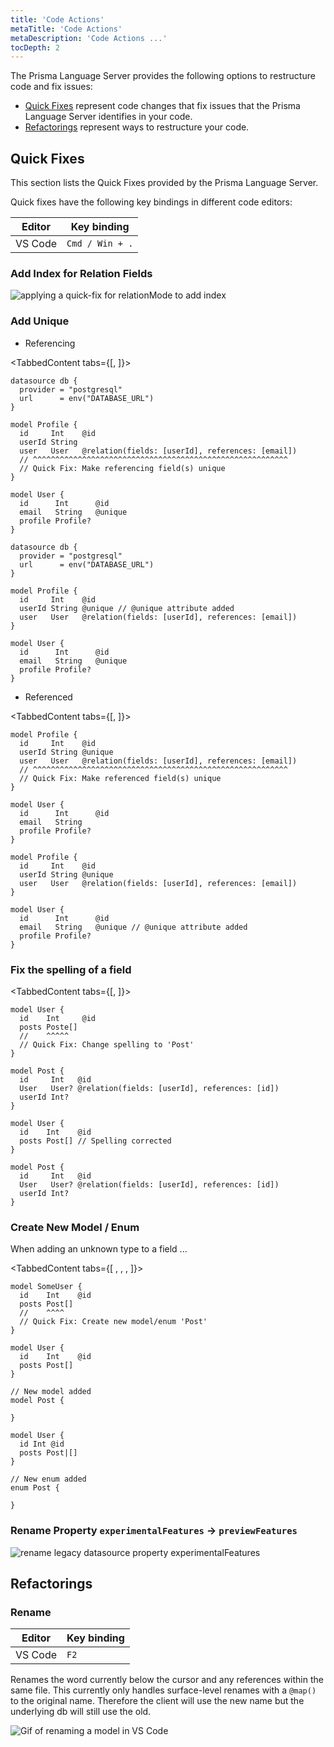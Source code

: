 ```yaml
---
title: 'Code Actions'
metaTitle: 'Code Actions'
metaDescription: 'Code Actions ...'
tocDepth: 2
---
```


<TopBlock>

The Prisma Language Server provides the following options to restructure code and fix issues:

- [Quick Fixes](#quick-fixes) represent code changes that fix issues that the Prisma Language Server identifies in your code.
- [Refactorings](#refactorings) represent ways to restructure your code.

</TopBlock>

## Quick Fixes

This section lists the Quick Fixes provided by the Prisma Language Server.

Quick fixes have the following key bindings in different code editors:

| Editor  | Key binding     |
| ------- | --------------- |
| VS Code | `Cmd / Win + .` |

### Add Index for Relation Fields

![applying a quick-fix for relationMode to add index](code_action-relation_mode-index.gif)

### Add Unique

- Referencing

<TabbedContent tabs={[<FileWithIcon text="Before" icon="file"/>, <FileWithIcon text="After" icon="file"/>]}>
<tab>

```prisma
datasource db {
  provider = "postgresql"
  url      = env("DATABASE_URL")
}

model Profile {
  id     Int    @id
  userId String
  user   User   @relation(fields: [userId], references: [email])
  // ^^^^^^^^^^^^^^^^^^^^^^^^^^^^^^^^^^^^^^^^^^^^^^^^^^^^^^^^^
  // Quick Fix: Make referencing field(s) unique
}

model User {
  id      Int      @id
  email   String   @unique
  profile Profile?
}
```

</tab>
<tab>

```prisma
datasource db {
  provider = "postgresql"
  url      = env("DATABASE_URL")
}

model Profile {
  id     Int    @id
  userId String @unique // @unique attribute added
  user   User   @relation(fields: [userId], references: [email])
}

model User {
  id      Int      @id
  email   String   @unique
  profile Profile?
}
```

</tab>
</TabbedContent>

- Referenced

<TabbedContent tabs={[<FileWithIcon text="Before" icon="file"/>, <FileWithIcon text="After" icon="file"/>]}>
<tab>

```prisma
model Profile {
  id     Int    @id
  userId String @unique
  user   User   @relation(fields: [userId], references: [email])
  // ^^^^^^^^^^^^^^^^^^^^^^^^^^^^^^^^^^^^^^^^^^^^^^^^^^^^^^^^^
  // Quick Fix: Make referenced field(s) unique
}

model User {
  id      Int      @id
  email   String
  profile Profile?
}
```

</tab>
<tab>

```prisma
model Profile {
  id     Int    @id
  userId String @unique
  user   User   @relation(fields: [userId], references: [email])
}

model User {
  id      Int      @id
  email   String   @unique // @unique attribute added
  profile Profile?
}
```

</tab>
</TabbedContent>

### Fix the spelling of a field

<TabbedContent tabs={[<FileWithIcon text="Before" icon="file"/>, <FileWithIcon text="After" icon="file"/>]}>
<tab>

```prisma
model User {
  id    Int     @id
  posts Poste[]
  //    ^^^^^
  // Quick Fix: Change spelling to 'Post'
}

model Post {
  id     Int   @id
  User   User? @relation(fields: [userId], references: [id])
  userId Int?
}
```

</tab>
<tab>

```prisma
model User {
  id    Int    @id
  posts Post[] // Spelling corrected
}

model Post {
  id     Int   @id
  User   User? @relation(fields: [userId], references: [id])
  userId Int?
}
```

</tab>
</TabbedContent>

### Create New Model / Enum

When adding an unknown type to a field ...

<TabbedContent tabs={[
    <FileWithIcon text="Before" icon="file"/>,
    <FileWithIcon text="After (model)" icon="file"/>,
    <FileWithIcon text="After (enum)" icon="file"/>,
    ]}>
<tab>

```prisma
model SomeUser {
  id    Int    @id
  posts Post[]
  //    ^^^^
  // Quick Fix: Create new model/enum 'Post'
}
```

</tab>
<tab>

```prisma
model User {
  id    Int    @id
  posts Post[]
}

// New model added
model Post {

}
```

</tab>
<tab>

```prisma
model User {
  id Int @id
  posts Post|[]
}

// New enum added
enum Post {

}
```

</tab>
</TabbedContent>

### Rename Property `experimentalFeatures` -> `previewFeatures`

![rename legacy datasource property experimentalFeatures]()

## Refactorings

### Rename

| Editor  | Key binding |
| ------- | ----------- |
| VS Code | `F2`        |

Renames the word currently below the cursor and any references within the same file. This currently only handles surface-level renames with a `@map()` to the original name. Therefore the client will use the new name but the underlying db will still use the old.

![Gif of renaming a model in VS Code](code_action-rename.gif)
